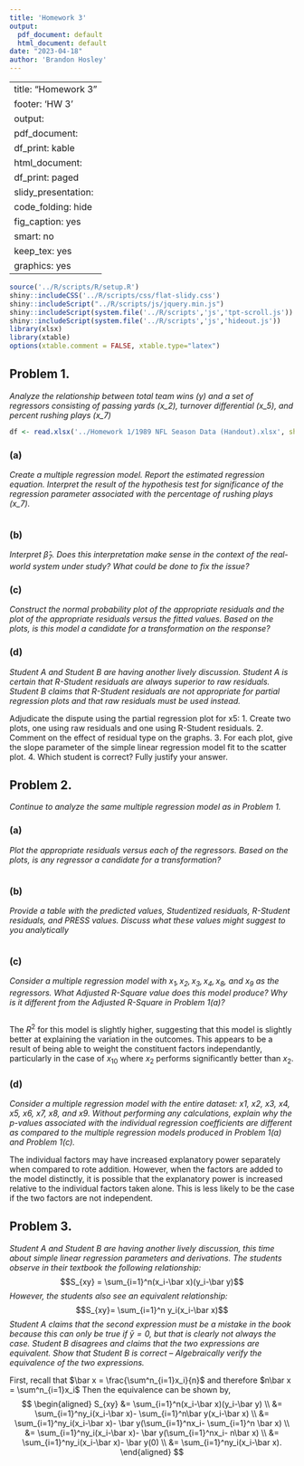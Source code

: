 ```yaml
---
title: 'Homework 3'
output:
  pdf_document: default
  html_document: default
date: "2023-04-18"
author: 'Brandon Hosley'
---
```

---
title: "Homework 3"
footer: 'HW 3'
output:
  pdf_document:
    df_print: kable
  html_document:
    df_print: paged
  slidy_presentation:
    code_folding: hide
    fig_caption: yes
    smart: no
keep_tex: yes
graphics: yes
---

```r
source('../R/scripts/R/setup.R')
shiny::includeCSS('../R/scripts/css/flat-slidy.css')
shiny::includeScript("../R/scripts/js/jquery.min.js")
shiny::includeScript(system.file('../R/scripts','js','tpt-scroll.js'))
shiny::includeScript(system.file('../R/scripts','js','hideout.js'))
library(xlsx)
library(xtable)
options(xtable.comment = FALSE, xtable.type="latex")
```

## Problem 1.

*Analyze the relationship between total team wins (y) and a set of regressors consisting of passing yards (x_2), turnover differential (x_5), and percent rushing plays (x_7)*

```r
df <- read.xlsx('../Homework 1/1989 NFL Season Data (Handout).xlsx', sheetIndex = 1)
```

### (a)

*Create a multiple regression model. Report the estimated regression equation. Interpret the result of the hypothesis test for significance of the regression parameter associated with the percentage of rushing plays (x_7).*

```r

```



### (b)

*Interpret $\hat\beta_7$. Does this interpretation make sense in the context of the real-world system under study? What could be done to fix the issue?*

### (c)

*Construct the normal probability plot of the appropriate residuals and the plot of the appropriate residuals versus the fitted values. Based on the plots, is this model a candidate for a transformation on the response?*

### (d)

*Student A and Student B are having another lively discussion. Student A is certain that R-Student residuals are always superior to raw residuals. Student B claims that R-Student residuals are not appropriate for partial regression plots and that raw residuals must be used instead.*

Adjudicate the dispute using the partial regression plot for x5:
1. Create two plots, one using raw residuals and one using R-Student residuals.
2. Comment on the effect of residual type on the graphs.
3. For each plot, give the slope parameter of the simple linear regression model fit to the scatter plot.
4. Which student is correct? Fully justify your answer.


## Problem 2.

*Continue to analyze the same multiple regression model as in Problem 1.*

### (a)

*Plot the appropriate residuals versus each of the regressors. Based on the plots, is any regressor a candidate for a transformation?*

```r

```



### (b)

*Provide a table with the predicted values, Studentized residuals, R-Student residuals, and PRESS values. Discuss what these values might suggest to you analytically*

```r

```


### (c)

*Consider a multiple regression model with $x_1, x_2, x_3, x_4, x_8,$ and $x_9$ as the regressors. What Adjusted R-Square value does this model produce? Why is it different from the Adjusted R-Square in Problem 1(a)?*

```r

```
The $R^2$ for this model is slightly higher, suggesting that this model is slightly better at explaining the variation in the outcomes. This appears to be a result of being able to weight the constituent factors independantly, particularly in the case of $x_{10}$ where $x_2$ performs significantly better than $x_2$.

### (d)

*Consider a multiple regression model with the entire dataset: x1, x2, x3, x4, x5, x6, x7, x8, and x9. Without performing any calculations, explain why the p-values associated with the individual regression coefficients are different as compared to the multiple regression models produced in Problem 1(a) and Problem 1(c).*

The individual factors may have increased explanatory power separately when compared to rote addition.
However, when the factors are added to the model distinctly, it is possible that the explanatory power is increased relative to the individual factors taken alone. This is less likely to be the case if the two factors are not independent. 

## Problem 3.

*Student A and Student B are having another lively discussion, this time about simple linear regression parameters and derivations. The students observe in their textbook the following relationship:*
$$S_{xy} = \sum_{i=1}^n(x_i-\bar x)(y_i-\bar y)$$
*However, the students also see an equivalent relationship:*
$$S_{xy}= \sum_{i=1}^n y_i(x_i-\bar x)$$
*Student A claims that the second expression must be a mistake in the book because this can only be true if $\bar y = 0$, but that is clearly not always the case. Student B disagrees and claims that the two expressions are equivalent. Show that Student B is correct – Algebraically verify the equivalence of the two expressions.*

First, recall that $\bar x = \frac{\sum^n_{i=1}x_i}{n}$ and therefore $n\bar x = \sum^n_{i=1}x_i$
Then the equivalence can be shown by,
$$
\begin{aligned}
  S_{xy} &= \sum_{i=1}^n(x_i-\bar x)(y_i-\bar y) \\
    &= \sum_{i=1}^ny_i(x_i-\bar x)- \sum_{i=1}^n\bar y(x_i-\bar x) \\
    &= \sum_{i=1}^ny_i(x_i-\bar x)- \bar y(\sum_{i=1}^nx_i- \sum_{i=1}^n \bar x) \\
    &= \sum_{i=1}^ny_i(x_i-\bar x)- \bar y(\sum_{i=1}^nx_i- n\bar x) \\
    &= \sum_{i=1}^ny_i(x_i-\bar x)- \bar y(0) \\
    &= \sum_{i=1}^ny_i(x_i-\bar x).
\end{aligned}
$$


